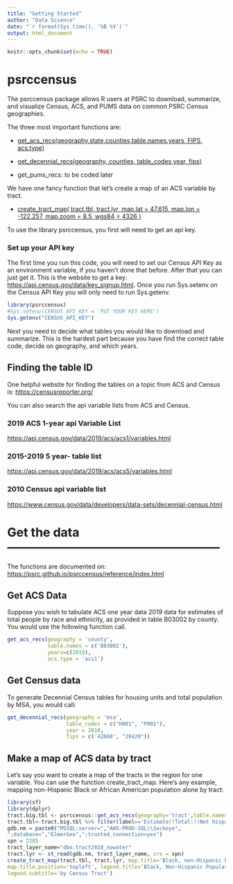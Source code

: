 ```yaml
---
title: "Getting Started"
author: "Data Science"
date: "`r format(Sys.time(), '%B %Y')`"
output: html_document
---
```


```r
knitr::opts_chunk$set(echo = TRUE)
```

# psrccensus

The psrccensus package allows R users at PSRC to download, summarize, and visualize Census, ACS, and PUMS data on common PSRC Census geographies.

The three most important functions are:

-   [get_acs_recs(geography,state,counties,table.names.years, FIPS, acs.type)](https://psrc.github.io/psrccensus/reference/get_acs_recs.html "function for getting ACS tables")

-   [get_decennial_recs(geography, counties, table_codes,year, fips)](https://psrc.github.io/psrccensus/reference/get_decennial_recs.html "functions for getting Census tables")

-   get_pums_recs: to be coded later

We have one fancy function that let's create a map of an ACS variable by tract.

-   [create_tract_map( tract.tbl, tract.lyr, map.lat = 47.615, map.lon = -122.257, map.zoom = 8.5, wgs84 = 4326 )](https://psrc.github.io/psrccensus/reference/create_tract_map.html)

To use the library psrccensus, you first will need to get an api key.

### Set up your API key

The first time you run this code, you will need to set our Census API Key as an environment variable, if you haven't done that before. After that you can just get it. This is the website to get a key: <https://api.census.gov/data/key_signup.html>. Once you run Sys.setenv on the Census API Key you will only need to run Sys.getenv.

```r
library(psrccensus)
#Sys.setenv(CENSUS_API_KEY = 'PUT YOUR KEY HERE')
Sys.getenv("CENSUS_API_KEY")
```

Next you need to decide what tables you would like to download and summarize. This is the hardest part because you have find the correct table code, decide on geography, and which years.

## Finding the table ID

One helpful website for finding the tables on a topic from ACS and Census is: <https://censusreporter.org/>

You can also search the api variable lists from ACS and Census.

### 2019 ACS 1-year api Variable List

<https://api.census.gov/data/2019/acs/acs1/variables.html>

### 2015-2019 5 year- table list

<https://api.census.gov/data/2019/acs/acs5/variables.html>

### 2010 Census api variable list

<https://www.census.gov/data/developers/data-sets/decennial-census.html>

# Get the data -----------------------------------------------------

The functions are documented on: <https://psrc.github.io/psrccensus/reference/index.html>

## Get ACS Data

Suppose you wish to tabulate ACS one year data 2019 data for estimates of total people by race and ethnicity, as provided in table B03002 by county. You would use the following function call.

```r
get_acs_recs(geography = 'county',
             table.names = c('B03002'),
             years=c(2019),
             acs.type = 'acs1')


```

## Get Census data

To generate Decennial Census tables for housing units and total population by MSA, you would call:

```r
get_decennial_recs(geography = 'msa',
                   table_codes = c("H001", "P001"),
                   year = 2010,
                   fips = c('42660', "28420"))

```

## Make a map of ACS data by tract

Let's say you want to create a map of the tracts in the region for one variable. You can use the function create_tract_map. Here's any example, mapping non-Hispanic Black or African American population alone by tract:

```r
library(sf)
library(dplyr)
tract.big.tbl <- psrccensus::get_acs_recs(geography='tract',table.names=c('B03002'),years=c(2019))
tract.tbl<-tract.big.tbl %>% filter(label=='Estimate!!Total:!!Not Hispanic or Latino:!!Black or African American alone')
gdb.nm = paste0("MSSQL:server=","AWS-PROD-SQL\\Sockeye",
";database=","ElmerGeo",";trusted_connection=yes")
spn = 2285
tract_layer_name="dbo.tract2010_nowater"
tract.lyr <- st_read(gdb.nm, tract_layer_name, crs = spn)
create_tract_map(tract.tbl, tract.lyr, map.title='Black, non-Hispanic Population',
map.title.position='topleft', legend.title='Black, Non-Hispanic Population',
legend.subtitle='by Census Tract')

```
